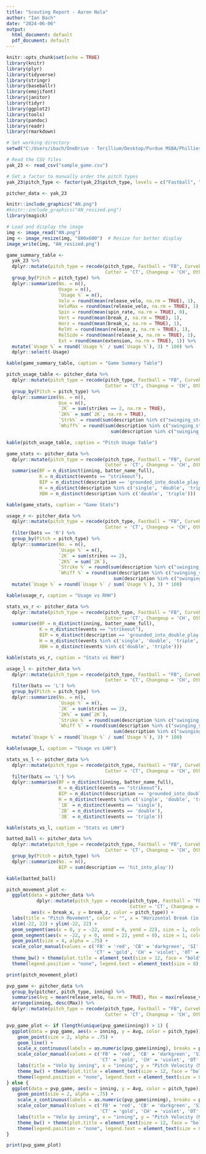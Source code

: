 ---
title: "Scouting Report - Aaron Nola"
author: "Ian Bach"
date: "2024-06-06"
output:
  html_document: default
  pdf_document: default
---

```{r setup, include=FALSE, warning=FALSE}
knitr::opts_chunk$set(echo = TRUE)
library(knitr)
library(plyr)
library(tidyverse)
library(stringr)
library(baseballr)
library(emojifont)
library(janitor)
library(tidyr)
library(ggplot2)
library(tools)
library(pandoc)
library(readr)
library(rmarkdown)

# Set working directory
setwd("C:/Users/ibach/OneDrive - Terillium/Desktop/Purdue MSBA/Phillies Quiz")

# Read the CSV files
yak_23 <- read_csv("sample_game.csv")

# Set a factor to manually order the pitch types
yak_23$pitch_Type <- factor(yak_23$pitch_type, levels = c("Fastball", "Sinker", "Cutter", "Curveball", "Slider", "Changeup", "Splitter", "Knuckleball", "Other"))

pitcher_data <- yak_23
```

```{r echo=FALSE, message=FALSE, warning=FALSE}
knitr::include_graphics("AN.png")
#knitr::include_graphics("AN_resized.png")
library(magick)

# Load and display the image
img <- image_read("AN.png")
img <- image_resize(img, "800x600")  # Resize for better display
image_write(img, "AN_resized.png")

```



```{r Game Summary Table, echo=FALSE, warning=FALSE}
game_summary_table <- 
  yak_23 %>%
  dplyr::mutate(pitch_type = recode(pitch_type, Fastball = "FB", Curveball = 'CB', Sinker = 'SI', Slider = 'SL',
                                    Cutter = 'CT', Changeup = 'CH', Other = 'OT')) %>%
  group_by(Pitch = pitch_type) %>%
  dplyr::summarize(No. = n(),
                   Usage = n(),
                   `Usage %` = n(),
                   Velo = round(mean(release_velo, na.rm = TRUE), 1),
                   VeloMax = round(max(release_velo, na.rm = TRUE), 1),
                   Spin = round(mean(spin_rate, na.rm = TRUE), 0),
                   Vert = round(mean(break_z, na.rm = TRUE), 1),
                   Horz = round(mean(break_x, na.rm = TRUE), 1),
                   RelHt = round(mean(release_z, na.rm = TRUE), 1),
                   RelSide = round(mean(release_x, na.rm = TRUE), 1),
                   Ext = round(mean(extension, na.rm = TRUE), 1)) %>%
  mutate(`Usage %` = round(`Usage %` / sum(`Usage %`), 3) * 100) %>%
  dplyr::select(-Usage)

kable(game_summary_table, caption = "Game Summary Table")


```

```{r Pitch Usage Table, echo=FALSE, warning=FALSE}
pitch_usage_table <- pitcher_data %>%
  dplyr::mutate(pitch_type = recode(pitch_type, Fastball = "FB", Curveball = 'CB', Sinker = 'SI', Slider = 'SL',
                                    Cutter = 'CT', Changeup = 'CH', Other = 'OT')) %>%
  group_by(Pitch = pitch_type) %>%
  dplyr::summarize(No. = n(),
                   Use = n(),
                   `2K` = sum(strikes == 2, na.rm = TRUE),
                   `2K%` = sum(`2K`, na.rm = TRUE),
                   `Strk%` = round(sum(description %in% c("swinging_strike", "foul", "hit_into_play", "called_strike"), na.rm = TRUE) / n(), 3) * 100,
                   `Whiff%` = round(sum(description %in% c("swinging_strike"), na.rm = TRUE) / 
                                      sum(description %in% c("swinging_strike", "foul", "hit_into_play"), na.rm = TRUE), 3) * 100)

kable(pitch_usage_table, caption = "Pitch Usage Table")

```


```{r Game Stats, echo=FALSE,message=FALSE, warning=FALSE}
game_stats <- pitcher_data %>%
  dplyr::mutate(pitch_type = recode(pitch_type, Fastball = "FB", Curveball = 'CB', Sinker = 'SI', Slider = 'SL',
                                    Cutter = 'CT', Changeup = 'CH', Other = 'OT')) %>%
  summarise(BF = n_distinct(inning, batter_name_full),
            K = n_distinct(events == "strikeout"),
            BIP = n_distinct(description == 'grounded_into_double_play'),
            H = n_distinct(description %in% c('single', 'double', 'triple', 'fieldout')),
            XBH = n_distinct(description %in% c('double', 'triple')))

kable(game_stats, caption = "Game Stats")

```

```{r Usage vs RHH, echo=FALSE, message=FALSE, warning=FALSE}
usage_r <- pitcher_data %>%
  dplyr::mutate(pitch_type = recode(pitch_type, Fastball = "FB", Curveball = 'CB', Sinker = 'SI', Slider = 'SL',
                                    Cutter = 'CT', Changeup = 'CH', Other = 'OT')) %>%
  filter(bats == 'R') %>%
  group_by(Pitch = pitch_type) %>%
  dplyr::summarize(No. = n(),
                   `Usage %` = n(),
                   `2K` = sum(strikes == 2),
                   `2K%` = sum(`2K`),
                   `Strike %` = round(sum(description %in% c("swinging_strike", "foul", "foulTip", "hit_into_play", "called_strike")) / n(), 3) * 100,
                   `Whiff %` = round(sum(description %in% c("swinging_strike")) /
                                       sum(description %in% c("swinging_strike", "foul", "foulTip", "hit_into_play")), 3) * 100) %>%
  mutate(`Usage %` = round(`Usage %` / sum(`Usage %`), 3) * 100)

kable(usage_r, caption = "Usage vs RHH")

```

```{r Stats vs RHH, echo=FALSE, message=FALSE, warning=FALSE}
stats_vs_r <- pitcher_data %>%
  dplyr::mutate(pitch_type = recode(pitch_type, Fastball = "FB", Curveball = 'CB', Sinker = 'SI', Slider = 'SL',
                                    Cutter = 'CT', Changeup = 'CH', Other = 'OT')) %>%
  summarise(BF = n_distinct(inning, batter_name_full),
            K = n_distinct(events == "strikeout"),
            BIP = n_distinct(description == 'grounded_into_double_play'),
            H = n_distinct(events %in% c('single', 'double', 'triple', 'fieldout')),
            XBH = n_distinct(events %in% c('double', 'triple')))

kable(stats_vs_r, caption = "Stats vs RHH")

```

```{r Usage vs LHH, echo=FALSE, message=FALSE, warning=FALSE}
usage_l <- pitcher_data %>%
  dplyr::mutate(pitch_type = recode(pitch_type, Fastball = "FB", Curveball = 'CB', Sinker = 'SI', Slider = 'SL',
                                    Cutter = 'CT', Changeup = 'CH', Other = 'OT')) %>%
  filter(bats == 'L') %>%
  group_by(Pitch = pitch_type) %>%
  dplyr::summarize(No. = n(),
                   `Usage %` = n(),
                   `2K` = sum(strikes == 2),
                   `2K%` = sum(`2K`),
                   `Strike %` = round(sum(description %in% c("swinging_strike", "foul", "hit_into_play", "called_strike")) / n(), 3) * 100,
                   `Whiff %` = round(sum(description %in% c("swinging_strike")) /
                                       sum(description %in% c("swinging_strike", "foul", "hit_into_play")), 3) * 100) %>%
  mutate(`Usage %` = round(`Usage %` / sum(`Usage %`), 3) * 100)

kable(usage_l, caption = "Usage vs LHH")

```

```{r Stats vs LHH, echo=FALSE, message=FALSE, warning=FALSE}
stats_vs_l <- pitcher_data %>%
  dplyr::mutate(pitch_type = recode(pitch_type, Fastball = "FB", Curveball = 'CB', Sinker = 'SI', Slider = 'SL',
                                    Cutter = 'CT', Changeup = 'CH', Other = 'OT')) %>%
  filter(bats == 'L') %>%
  dplyr::summarise(BF = n_distinct(inning, batter_name_full),
                   K = n_distinct(events == "strikeout"),
                   BIP = n_distinct(description == 'grounded_into_double_play'),
                   H = n_distinct(events %in% c('single', 'double', 'triple')),
                   `1B` = n_distinct(events == 'single'),
                   `2B` = n_distinct(events == 'double'),
                   `3B` = n_distinct(events == 'triple'))

kable(stats_vs_l, caption = "Stats vs LHH")

```

```{r Batted Ball Data, echo=FALSE, message=FALSE, warning=FALSE}
batted_ball <- pitcher_data %>%
  dplyr::mutate(pitch_type = recode(pitch_type, Fastball = "FB", Curveball = 'CB', Sinker = 'SI', Slider = 'SL',
                                    Cutter = 'CT', Changeup = 'CH', Other = 'OT')) %>%
  group_by(Pitch = pitch_type) %>%
  dplyr::summarize(No. = n(),
                   BIP = sum(description == 'hit_into_play'))

kable(batted_ball)

```

```{r Pitch Movement Plot, echo=FALSE, message=FALSE, warning=FALSE}
pitch_movement_plot <- 
  ggplot(data = pitcher_data %>%
           dplyr::mutate(pitch_type = recode(pitch_type, Fastball = "FB", Curveball = 'CB', Sinker = 'SI', Slider = 'SL',
                                             Cutter = 'CT', Changeup = 'CH', Other = 'OT')),
         aes(x = break_x, y = break_z, color = pitch_type)) +
  labs(title = "Pitch Movement", color = "", x = "Horizontal Break (in.)", y = "Vertical Break (in.)") +
  xlim(-22, 22) + ylim(-22, 22) +
  geom_segment(aes(x = 0, y = -22, xend = 0, yend = 22), size = 1, color = "grey55") +
  geom_segment(aes(x = -22, y = 0, xend = 22, yend = 0), size = 1, color = "grey55") +
  geom_point(size = 4, alpha = .75) +
  scale_color_manual(values = c('FB' = 'red', 'CB' = 'darkgreen', 'SI' = '#f47b20', 'SL' = 'cornflowerblue',
                                'CT' = 'gold', 'CH' = 'violet', 'OT' = 'black')) +  
  theme_bw() + theme(plot.title = element_text(size = 12, face = "bold", hjust = 0.5)) +
  theme(legend.position = "none", legend.text = element_text(size = 8), axis.title = element_text(size = 8))

print(pitch_movement_plot)

```

```{r Pitch Velocity Plot, echo=FALSE, message=FALSE, warning=FALSE}
pvp_game <- pitcher_data %>%
  group_by(pitcher, pitch_type, inning) %>%
  summarise(Avg = mean(release_velo, na.rm = TRUE), Max = max(release_velo, na.rm = T), Min = min(release_velo, na.rm = T)) %>%
  arrange(inning, desc(Max)) %>%
  dplyr::mutate(pitch_type = recode(pitch_type, Fastball = "FB", Curveball = 'CB', Sinker = 'SI', Slider = 'SL',
                                    Cutter = 'CT', Changeup = 'CH', Other = 'OT', Knuckleball = 'KN'))

pvp_game_plot <- if (length(unique(pvp_game$inning)) > 1) {
  ggplot(data = pvp_game, aes(x = inning, y = Avg, color = pitch_type)) +
    geom_point(size = 2, alpha = .75) +
    geom_line() +
    scale_x_continuous(labels = as.numeric(pvp_game$inning), breaks = pvp_game$inning) +
    scale_color_manual(values = c('FB' = 'red', 'CB' = 'darkgreen', 'SI' = '#f47b20', 'SL' = 'cornflowerblue',
                                  'CT' = 'gold', 'CH' = 'violet', 'OT' = 'black', 'SPL' = 'black', 'KN' = 'black')) +
    labs(title = "Velo by inning", x = "inning", y = "Pitch Velocity (MPH)", color = " ") +
    theme_bw() + theme(plot.title = element_text(size = 12, face = "bold", hjust = 0.5), axis.text = element_text(size = 8)) +
    theme(legend.position = "none", legend.text = element_text(size = 8), axis.title = element_text(size = 8))
} else {
  ggplot(data = pvp_game, aes(x = inning, y = Avg, color = pitch_type)) +
    geom_point(size = 2, alpha = .75) +
    scale_x_continuous(labels = as.numeric(pvp_game$inning), breaks = pvp_game$inning) +
    scale_color_manual(values = c('FB' = 'red', 'CB' = 'darkgreen', 'SI' = '#f47b20', 'SL' = 'cornflowerblue',
                                  'CT' = 'gold', 'CH' = 'violet', 'OT' = 'black', 'SPL' = 'black', 'KN' = 'black')) +
    labs(title = "Velo by inning", x = "inning", y = "Pitch Velocity (MPH)", color = " ") +
    theme_bw() + theme(plot.title = element_text(size = 12, face = "bold", hjust = 0.5), axis.text = element_text(size = 8)) +
    theme(legend.position = "none", legend.text = element_text(size = 8), axis.title = element_text(size = 8))
}

print(pvp_game_plot)

```



